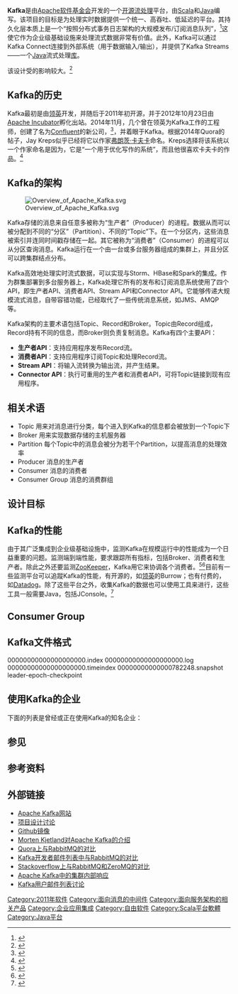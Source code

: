 {{Citation style|time=2020-11-02T08:15:29+00:00}}
{{NoteTA|G1=IT|G2=FL}}

{{Infobox software
| name                   = Kafka
| title                  = Kafka<ref>{{Cite web |url=https://github.com/apache/kafka |title=GitHub仓库镜像 |accessdate=2014-04-09 |archive-date=2020-08-16 |archive-url=https://web.archive.org/web/20200816052119/https://github.com/apache/kafka |dead-url=no }}</ref>
| logo                   = Apache_kafka.svg
| developer              = Apache软件基金会
| released               = {{Start date and age|2011|01|df=yes}}<ref>{{cite web | title=Open-sourcing Kafka, LinkedIn's distributed message queue | trans-title=开源的Kafka，LinkedIn的分布式消息队列 | url=https://blog.linkedin.com/2011/01/11/open-source-linkedin-kafka | accessdate=2016-10-27 | archive-date=2021-01-11 | archive-url=https://web.archive.org/web/20210111150456/https://blog.linkedin.com/2011/01/11/open-source-linkedin-kafka | dead-url=no }}</ref>
| latest release version = 3.0.0
| latest release date    = {{Start date and age|2021|09|21}}
| programming language   = [[Scala|Scala]]、[[Java|Java]]
| operating system       = [[跨平台|跨平台]]
| status                 = 活跃
| genre                  = [[流式处理|流式处理]], {{link-en|消息中间件|message broker}}
| license                = [[Apache许可证|Apache许可证]] 2.0
| website                = {{URL|https://kafka.apache.org/}}
| work                   = github.com
}}

'''Kafka'''是由[[Apache软件基金会|Apache软件基金会]]开发的一个[[开源|开源]][[流处理|流处理]]平台，由[[Scala|Scala]]和[[Java|Java]]编写。该项目的目标是为处理实时数据提供一个统一、高吞吐、低延迟的平台。其持久化层本质上是一个“按照分布式事务日志架构的大规模发布/订阅消息队列”，<ref>{{cite web | url=https://www.datadoghq.com/blog/monitoring-kafka-performance-metrics | title=Monitoring Kafka performance metrics | trans-title=监控Kafka性能数据 | publisher=[[Datadog|Datadog]]官方博客 | accessdate=2016-05-23 | language=en | archive-date=2020-11-08 | archive-url=https://web.archive.org/web/20201108114722/https://www.datadoghq.com/blog/monitoring-kafka-performance-metrics/ | dead-url=no }}</ref>这使它作为企业级基础设施来处理流式数据非常有价值。此外，Kafka可以通过Kafka Connect连接到外部系统（用于数据输入/输出），并提供了Kafka Streams——一个[[Java|Java]]流式处理[[库_(计算机)|库]]。

该设计受{{link-en|事务日志|Transaction log}}的影响较大。<ref>{{cite web | url=http://engineering.linkedin.com/distributed-systems/log-what-every-software-engineer-should-know-about-real-time-datas-unifying | title=The Log: What every software engineer should know about real-time data's unifying abstraction | trans-title=The Log: What every software engineer should know about real-time data's unifying abstraction | publisher=领英官方博客 | accessdate=2014-05-05 | language=en | archive-date=2014-03-17 | archive-url=https://web.archive.org/web/20140317082022/http://engineering.linkedin.com/distributed-systems/log-what-every-software-engineer-should-know-about-real-time-datas-unifying | dead-url=yes }}</ref>

== Kafka的历史 ==

Kafka最初是由[[领英|领英]]开发，并随后于2011年初开源，并于2012年10月23日由[[Apache_Incubator|Apache Incubator]]孵化出站。2014年11月，几个曾在领英为Kafka工作的工程师，创建了名为[[Confluent|Confluent]]的新公司，<ref>{{Cite web | url=http://fortune.com/2014/11/06/linkedin-kafka-confluent/ | title=LinkedIn engineers spin out to launch 'Kafka' startup Confluent | trans-title=领英工程师推迟发布Kafka启动Confluent | accessdate=2015-02-10 | last=Primack | first=Dan | language=en | archive-date=2020-10-22 | archive-url=https://web.archive.org/web/20201022020356/https://fortune.com/2014/11/06/linkedin-kafka-confluent/ | dead-url=no }}</ref>，并着眼于Kafka。根据2014年Quora的帖子，Jay Kreps似乎已经将它以作家[[弗朗茨·卡夫卡|弗朗茨·卡夫卡]]命名。Kreps选择将该系统以一个作家命名是因为，它是“一个用于优化写作的系统”，而且他很喜欢卡夫卡的作品。<ref>{{Cite web | url=https://www.quora.com/What-is-the-relation-between-Kafka-the-writer-and-Apache-Kafka-the-distributed-messaging-system | title=What is the relation between Kafka, the writer, and Apache Kafka, the distributed messaging system? | trans-title=作家卡夫卡和Apache Kafka那个分布式消息系统之间有什么关系？ | accessdate=2017-06-12 | language=en}}</ref>

== Kafka的架构 ==

[[File:Overview_of_Apache_Kafka.svg|thumb]]

Kafka存储的消息来自任意多被称为“生产者”（Producer）的进程。数据从而可以被分配到不同的“分区”（Partition）、不同的“Topic”下。在一个分区内，这些消息被索引并连同时间戳存储在一起。其它被称为“消费者”（Consumer）的进程可以从分区查询消息。Kafka运行在一个由一台或多台服务器组成的集群上，并且分区可以跨集群结点分布。

Kafka高效地处理实时流式数据，可以实现与Storm、HBase和Spark的集成。作为群集部署到多台服务器上，Kafka处理它所有的发布和订阅消息系统使用了四个API，即生产者API、消费者API、Stream API和Connector API。它能够传递大规模流式消息，自带容错功能，已经取代了一些传统消息系统，如JMS、AMQP等。

Kafka架构的主要术语包括Topic、Record和Broker。Topic由Record组成，Record持有不同的信息，而Broker则负责复制消息。Kafka有四个主要API：
* '''生产者API'''：支持应用程序发布Record流。
* '''消费者API'''：支持应用程序订阅Topic和处理Record流。
* '''Stream API'''：将输入流转换为输出流，并产生结果。
* '''Connector API'''：执行可重用的生产者和消费者API，可将Topic链接到现有应用程序。

== 相关术语 ==

* Topic  用来对消息进行分类，每个进入到Kafka的信息都会被放到一个Topic下
* Broker  用来实现数据存储的主机服务器
* Partition  每个Topic中的消息会被分为若干个Partition，以提高消息的处理效率
* Producer   消息的生产者
* Consumer   消息的消费者
* Consumer Group  消息的消费群组

== 设计目标 ==

== Kafka的性能 ==

由于其广泛集成到企业级基础设施中，监测Kafka在规模运行中的性能成为一个日益重要的问题。监测端到端性能，要求跟踪所有指标，包括Broker、消费者和生产者。除此之外还要监测[[ZooKeeper|ZooKeeper]]，Kafka用它来协调各个消费者。<ref>{{Cite web | url=https://www.datadoghq.com/blog/monitoring-kafka-performance-metrics/#broker-metrics | title=Monitoring Kafka performance metrics | trans-title=监测Kafka性能指标 | accessdate=2016-10-05 | date=2016-04-06 | language=en | archive-date=2020-11-08 | archive-url=https://web.archive.org/web/20201108114722/https://www.datadoghq.com/blog/monitoring-kafka-performance-metrics/#broker-metrics | dead-url=no }}</ref><ref>{{Cite web | url=https://www.datadoghq.com/blog/monitoring-kafka-performance-metrics/#toc-why-zookeeper- | title=Monitoring Kafka performance metrics | trans-title=监测Kafka性能指标 | accessdate=2016-10-05 | date=2016-04-06 | last=Mouzakitis | first=Evan | language=en | archive-date=2020-11-08 | archive-url=https://web.archive.org/web/20201108114722/https://www.datadoghq.com/blog/monitoring-kafka-performance-metrics/#toc-why-zookeeper- | dead-url=no }}</ref>目前有一些监测平台可以追蹤Kafka的性能，有开源的，如[[领英|领英]]的Burrow；也有付费的，如[[Datadog|Datadog]]。除了这些平台之外，收集Kafka的数据也可以使用工具来进行，这些工具一般需要Java，包括JConsole。<ref>{{Cite web | url=https://www.datadoghq.com/blog/collecting-kafka-performance-metrics/#jconsole | title=Collecting Kafka performance metrics - Datadog | trans-title=收集Kafka性能指标－Datadog | accessdate=2016-10-05 | date=2016-04-06 | language=en | archive-date=2020-11-27 | archive-url=https://web.archive.org/web/20201127111338/https://www.datadoghq.com/blog/collecting-kafka-performance-metrics/#jconsole | dead-url=no }}</ref>

== Consumer Group ==

== Kafka文件格式 ==

00000000000000000000.index
00000000000000000000.log
00000000000000000000.timeindex
00000000000000782248.snapshot
leader-epoch-checkpoint

== 使用Kafka的企业 ==

下面的列表是曾经或正在使用Kafka的知名企业：
{{Columns-list | colwidth=15em |
* [[小米|小米]]
* [[CloudFlare|CloudFlare]]<ref>{{cite web | url=https://blog.cloudflare.com/more-data-more-data/ | title=More data, more data | trans-title=更多数据，更多数据 | language=en | accessdate=2017-12-22 | archive-date=2018-10-21 | archive-url=https://web.archive.org/web/20181021190757/https://blog.cloudflare.com/more-data-more-data/ | dead-url=yes }}</ref>
* [[EBay|EBay]]<ref>{{cite web | url=https://www.youtube.com/watch?v=Vh2Rcwtz8RY | title=Kafka Usage in Ebay Communications Delivery Pipeline | trans-title=Kafka在Ebay通信传递管道中的用途 | language=en | accessdate=2017-12-22 | archive-date=2019-02-16 | archive-url=https://web.archive.org/web/20190216230238/https://www.youtube.com/watch?v=Vh2Rcwtz8RY | dead-url=no }}</ref>
* [[Kakao|Kakao]]<ref>{{cite web | url=http://apachebigdata2015.sched.org/event/de6abfbd8f0b9e66b1c03feb2b9e2078?iframe=yes&w=i:100;&sidebar=yes&bg=no | title=S2Graph : A Large-Scale Graph Database with HBase | trans-title=S2Graph：基于HBase的大规模图形数据库 | author=Doyung Yoon | language=en | accessdate=2017-12-22 | archive-date=2016-03-09 | archive-url=https://web.archive.org/web/20160309152319/http://apachebigdata2015.sched.org/event/de6abfbd8f0b9e66b1c03feb2b9e2078?iframe=yes&w=i:100;&sidebar=yes&bg=no | dead-url=yes }}</ref>
* [[Netflix|Netflix]]<ref>{{cite web | url=http://apachebigdata2015.sched.org/event/3ztw/netflix-integrating-spark-at-petabyte-scale-cheolsoo-park-netflix-and-ashwin-shankar-netflix | title=Netflix: Integrating Spark at Petabyte Scale | trans-title=Netflix：在Pb级规模集成Spark | author=Cheolsoo Park and Ashwin Shankar | language=en | accessdate=2017-12-22 | archive-date=2016-03-04 | archive-url=https://web.archive.org/web/20160304113726/http://apachebigdata2015.sched.org/event/3ztw/netflix-integrating-spark-at-petabyte-scale-cheolsoo-park-netflix-and-ashwin-shankar-netflix | dead-url=yes }}</ref>
* [[PayPal|PayPal]]<ref>{{cite web | url=http://www.couchbase.com/nosql-resources/presentations/paypal-creating-a-central-data-backbone-couchbase-server-to-kafka-to-hadoop-and-back.html | title=PayPal: Creating a Central Data Backbone: Couchbase Server to Kafka to Hadoop and Back (talk at Couchbase Connect 2015) | trans-title=PayPal：创建中心数据骨干：Couchbase Server到Kafka到Hadoop和Back（在Couchbase Connect 2015上的讲话） | website=Couchbase | author=Shibi Sudhakaran of PayPal | accessdate=2016-02-03 | language=en | archive-date=2016-09-17 | archive-url=https://web.archive.org/web/20160917015449/http://www.couchbase.com/nosql-resources/presentations/paypal-creating-a-central-data-backbone-couchbase-server-to-kafka-to-hadoop-and-back.html | dead-url=no }}</ref>
* [[Spotify|Spotify]]<ref>{{cite web | url=http://apachebigdata2015.sched.org/event/2a65daf0baa4cfbc227a8cb74a9103a2?iframe=no&w=i:100;&sidebar=yes&bg=no | title=How Apache Drives Spotify's Music Recommendations | trans-title=Apache如何驱动Spotify的音乐推荐 | author=Josh Baer | language=en | accessdate=2017-12-22 | archive-date=2016-03-09 | archive-url=https://web.archive.org/web/20160309152324/http://apachebigdata2015.sched.org/event/2a65daf0baa4cfbc227a8cb74a9103a2?iframe=no&w=i:100;&sidebar=yes&bg=no | dead-url=yes }}</ref> 
* [[Yelp|Yelp]]<ref>{{cite web | url=https://engineeringblog.yelp.com/2016/10/redshift-connector.html | website=Yelp | title=Streaming Messages from Kafka into Redshift in near Real-Time | trans-title=从Kafka到Redshift的流式消息接近于实时 | accessdate=2017-07-19 | language=en | archive-date=2017-06-03 | archive-url=https://web.archive.org/web/20170603034235/https://engineeringblog.yelp.com/2016/10/redshift-connector.html | dead-url=yes }}</ref>
* [[纽约时报|纽约时报]]<ref>{{cite web | url=https://www.confluent.io/blog/publishing-apache-kafka-new-york-times/ | title=Publishing with Apache Kafka at The New York Times | trans-title=在纽约时报使用Kafka进行出版 | author=Boerge Svingen | accessdate=2017-09-19 | language=en | archive-date=2017-09-17 | archive-url=https://web.archive.org/web/20170917095534/https://www.confluent.io/blog/publishing-apache-kafka-new-york-times/ | dead-url=yes }}</ref>
* [[思科系统|思科系统]]<ref>{{cite web | url=http://blogs.cisco.com/security/opensoc-an-open-commitment-to-security | title=OpenSOC: An Open Commitment to Security | trans-title=OpenSOC：一份公开的安全承诺 | website=思科博客 | accessdate=2016-02-03 | language=en | archive-date=2016-03-09 | archive-url=https://web.archive.org/web/20160309152318/http://blogs.cisco.com/security/opensoc-an-open-commitment-to-security | dead-url=yes }}</ref>
* [[沃尔玛|沃尔玛]]<ref>{{cite web | url=https://medium.com/walmartlabs/apache-kafka-for-item-setup-3fe8f4ba5967 | website=medium.com | title=Apache Kafka for Item Setup | trans-title=Kafka用于项目设置 | accessdate=2017-06-12 | language=en | archive-date=2019-05-03 | archive-url=https://web.archive.org/web/20190503135104/https://medium.com/walmartlabs/apache-kafka-for-item-setup-3fe8f4ba5967 | dead-url=no }}</ref>
* [[优步|优步]]<ref>{{Cite web | title=Stream Processing in Uber | trans-title=优步的流式处理 | url=http://www.infoq.com/presentations/uber-stream-processing | website=InfoQ | accessdate=2015-12-06 | language=en | archive-date=2015-12-05 | archive-url=https://web.archive.org/web/20151205235622/http://www.infoq.com/presentations/uber-stream-processing | dead-url=no }}</ref>
}}

== 参见 ==

{{Columns-list|
* [[Apache_ActiveMQ|Apache ActiveMQ]]
* [[Apache_Flink|Apache Flink]]
* {{link-en|Qpid|Apache Qpid}}
* {{link-en|Samza|Apache Samza}}
* [[Apache_Spark|Apache Spark]]
* {{link-en|数据发布服务|Data Distribution Service}}
* {{link-en|企业集成模式|Enterprise Integration Patterns}}
* {{link-en|企业消息系统|Enterprise Messaging System}}
* {{link-en|事件流式处理|Event stream processing}}
* {{link-en|事件驱动SOA|Event-driven SOA}}
* {{link-en|面向消息的中间件|Message-oriented middleware}}
* [[面向服务的架构|面向服务的架构]]
* {{link-en|StormMQ}}
|colwidth=15em}}

== 参考资料 ==

{{Reflist}}

== 外部链接 ==

* [http://kafka.apache.org/ Apache Kafka网站]{{Wayback|url=http://kafka.apache.org/ |date=20170421014548 }}{{en}}
* [http://kafka.apache.org/documentation.html#design 项目设计讨论]{{Wayback|url=http://kafka.apache.org/documentation.html#design |date=20170902004108 }}{{en}}
* [https://github.com/apache/kafka Github镜像] {{Wayback|url=https://github.com/apache/kafka |date=20200816052119 }}
* [http://vimeo.com/62298867 Morten Kjetland对Apache Kafka的介绍]{{Wayback|url=http://vimeo.com/62298867 |date=20131216193726 }}{{en}}
* [http://www.quora.com/RabbitMQ/RabbitMQ-vs-Kafka-which-one-for-durable-messaging-with-good-query-features?share=1 Quora上与RabbitMQ的对比]{{en}}
* [http://mail-archives.apache.org/mod_mbox/kafka-users/201306.mbox/%3CCACOPnvdd0_Xr3oOy8Dc8pu0z-_u813xnCOb80ZWpjVeUudhK9A@mail.gmail.com%3E Kafka开发者邮件列表中与RabbitMQ的对比]{{Wayback|url=http://mail-archives.apache.org/mod_mbox/kafka-users/201306.mbox/%3CCACOPnvdd0_Xr3oOy8Dc8pu0z-_u813xnCOb80ZWpjVeUudhK9A@mail.gmail.com%3E |date=20140413145954 }}{{en}}
* [http://stackoverflow.com/questions/731233/activemq-or-rabbitmq-or-zeromq-or Stackoverflow上与RabbitMQ和ZeroMQ的对比]{{Wayback|url=http://stackoverflow.com/questions/731233/activemq-or-rabbitmq-or-zeromq-or |date=20140415202253 }}{{en}}
* [http://engineering.linkedin.com/kafka/intra-cluster-replication-apache-kafka Apache Kafka中的集群内部响应]{{Wayback|url=http://engineering.linkedin.com/kafka/intra-cluster-replication-apache-kafka |date=20131227164813 }}{{en}}
* [https://web.archive.org/web/20140202124338/http://qnalist.com/q/incubator-kafka-users Kafka用户邮件列表讨论]{{en}}

{{apache}}

[[Category:2011年软件|Category:2011年软件]]
[[Category:面向消息的中间件|Category:面向消息的中间件]]
[[Category:面向服务架构的相关产品|Category:面向服务架构的相关产品]]
[[Category:企业应用集成|Category:企业应用集成]]
[[Category:自由软件|Category:自由软件]]
[[Category:Scala平台軟體|Category:Scala平台軟體]]
[[Category:Java平台|Category:Java平台]]